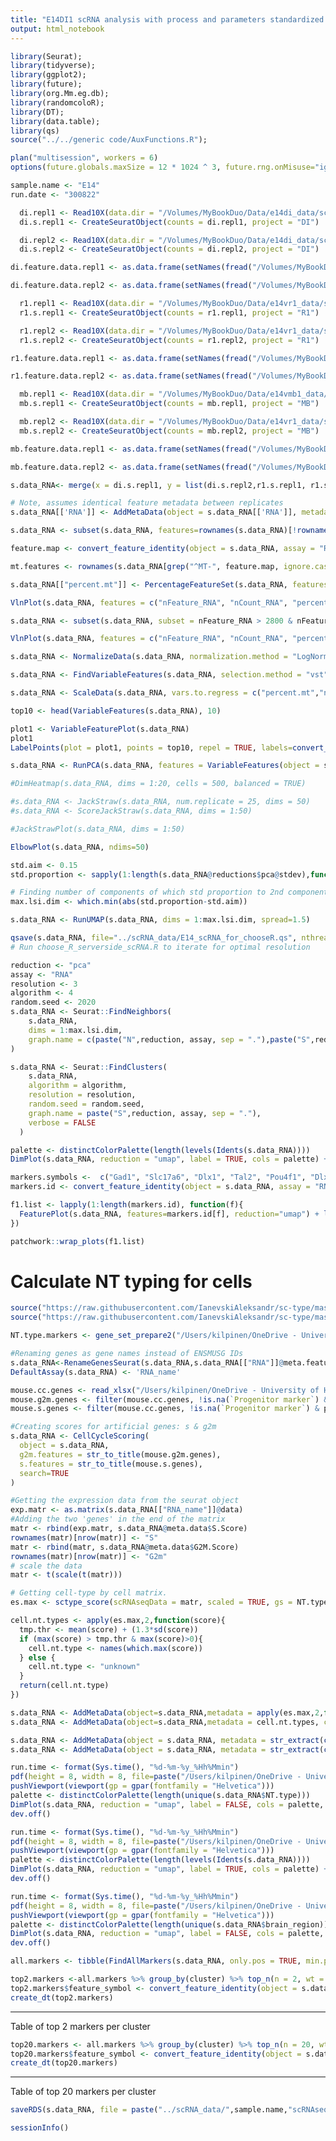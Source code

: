 ```yaml
---
title: "E14DI1 scRNA analysis with process and parameters standardized with rV2 project"
output: html_notebook
---
```


```r
library(Seurat);
library(tidyverse);
library(ggplot2);
library(future);
library(org.Mm.eg.db);
library(randomcoloR);
library(DT);
library(data.table);
library(qs)
source("../../generic code/AuxFunctions.R");
```

```r
plan("multisession", workers = 6)
options(future.globals.maxSize = 12 * 1024 ^ 3, future.rng.onMisuse="ignore")
```

```r
sample.name <- "E14"
run.date <- "300822"
```

```r
  di.repl1 <- Read10X(data.dir = "/Volumes/MyBookDuo/Data/e14di_data/scRNA/E14_DI_1_RNA/outs/filtered_feature_bc_matrix/", gene.column = 1)
  di.s.repl1 <- CreateSeuratObject(counts = di.repl1, project = "DI")

  di.repl2 <- Read10X(data.dir = "/Volumes/MyBookDuo/Data/e14di_data/scRNA/E14_DI_2_RNA/outs/filtered_feature_bc_matrix/", gene.column = 1)
  di.s.repl2 <- CreateSeuratObject(counts = di.repl2, project = "DI")
```

```r
di.feature.data.repl1 <- as.data.frame(setNames(fread("/Volumes/MyBookDuo/Data/e14di_data/scRNA/E14_DI_1_RNA/outs/filtered_feature_bc_matrix/features.tsv.gz", header=FALSE), c("ensg_id","gene_name","exp_type")))

di.feature.data.repl2 <- as.data.frame(setNames(fread("/Volumes/MyBookDuo/Data/e14di_data/scRNA/E14_DI_2_RNA/outs/filtered_feature_bc_matrix/features.tsv.gz", header=FALSE), c("ensg_id","gene_name","exp_type")))
```

```r
  r1.repl1 <- Read10X(data.dir = "/Volumes/MyBookDuo/Data/e14vr1_data/scRNA/E14vR1_1_RNA/outs/filtered_feature_bc_matrix/", gene.column = 1)
  r1.s.repl1 <- CreateSeuratObject(counts = r1.repl1, project = "R1")

  r1.repl2 <- Read10X(data.dir = "/Volumes/MyBookDuo/Data/e14vr1_data/scRNA/E14vR1_2_RNA/outs/filtered_feature_bc_matrix/", gene.column = 1)
  r1.s.repl2 <- CreateSeuratObject(counts = r1.repl2, project = "R1")
```

```r
r1.feature.data.repl1 <- as.data.frame(setNames(fread("/Volumes/MyBookDuo/Data/e14vr1_data/scRNA/E14vR1_1_RNA/outs/filtered_feature_bc_matrix/features.tsv.gz", header=FALSE), c("ensg_id","gene_name","exp_type")))

r1.feature.data.repl2 <- as.data.frame(setNames(fread("/Volumes/MyBookDuo/Data/e14vr1_data/scRNA/E14vR1_2_RNA/outs/filtered_feature_bc_matrix/features.tsv.gz", header=FALSE), c("ensg_id","gene_name","exp_type")))
```

```r
  mb.repl1 <- Read10X(data.dir = "/Volumes/MyBookDuo/Data/e14vmb1_data/scRNA/E14VMB_1_RNA/outs/filtered_feature_bc_matrix/", gene.column = 1)
  mb.s.repl1 <- CreateSeuratObject(counts = mb.repl1, project = "MB")

  mb.repl2 <- Read10X(data.dir = "/Volumes/MyBookDuo/Data/e14vr1_data/scRNA/E14vR1_2_RNA/outs/filtered_feature_bc_matrix/", gene.column = 1)
  mb.s.repl2 <- CreateSeuratObject(counts = mb.repl2, project = "MB")
```

```r
mb.feature.data.repl1 <- as.data.frame(setNames(fread("/Volumes/MyBookDuo/Data/e14vmb1_data/scRNA/E14VMB_1_RNA/outs/filtered_feature_bc_matrix/features.tsv.gz", header=FALSE), c("ensg_id","gene_name","exp_type")))

mb.feature.data.repl2 <- as.data.frame(setNames(fread("/Volumes/MyBookDuo/Data/e14vmb1_data/scRNA/E14VMB_2_RNA/outs/filtered_feature_bc_matrix/features.tsv.gz", header=FALSE), c("ensg_id","gene_name","exp_type")))
```

```r
s.data_RNA<- merge(x = di.s.repl1, y = list(di.s.repl2,r1.s.repl1, r1.s.repl2, mb.s.repl1, mb.s.repl2), add.cell.ids = c( "di.repl1", "di.repl2", "r1.repl1", "r1.repl2", "mb.repl1", "mb.repl2"), project = "e14.rna.data")
```

```r
# Note, assumes identical feature metadata between replicates
s.data_RNA[['RNA']] <- AddMetaData(object = s.data_RNA[['RNA']], metadata = di.feature.data.repl1[,2], col.name="feature_symbol")
```

```r
s.data_RNA <- subset(s.data_RNA, features=rownames(s.data_RNA)[!rownames(s.data_RNA)=="TDTOMATOG"])
```

```r
feature.map <- convert_feature_identity(object = s.data_RNA, assay = "RNA", features = rownames(s.data_RNA), feature.format = "ens")

mt.features <- rownames(s.data_RNA[grep("^MT-", feature.map, ignore.case = T)])

s.data_RNA[["percent.mt"]] <- PercentageFeatureSet(s.data_RNA, features = mt.features)
```

```r
VlnPlot(s.data_RNA, features = c("nFeature_RNA", "nCount_RNA", "percent.mt"), ncol = 3)
```

```r
s.data_RNA <- subset(s.data_RNA, subset = nFeature_RNA > 2800 & nFeature_RNA < 5800 & percent.mt < 15)
```

```r
VlnPlot(s.data_RNA, features = c("nFeature_RNA", "nCount_RNA", "percent.mt"), ncol = 3)
```

```r
s.data_RNA <- NormalizeData(s.data_RNA, normalization.method = "LogNormalize", scale.factor = 10000)
```

```r
s.data_RNA <- FindVariableFeatures(s.data_RNA, selection.method = "vst", nfeatures = 3000)
```

```r
s.data_RNA <- ScaleData(s.data_RNA, vars.to.regress = c("percent.mt","nFeature_RNA","nCount_RNA"))
```

```r
top10 <- head(VariableFeatures(s.data_RNA), 10)
```

```r
plot1 <- VariableFeaturePlot(s.data_RNA)
plot1
LabelPoints(plot = plot1, points = top10, repel = TRUE, labels=convert_feature_identity(object = s.data_RNA, assay = "RNA", features = top10, feature.format = "ens"))
```


```r
s.data_RNA <- RunPCA(s.data_RNA, features = VariableFeatures(object = s.data_RNA))
```

```r
#DimHeatmap(s.data_RNA, dims = 1:20, cells = 500, balanced = TRUE)
```

```r
#s.data_RNA <- JackStraw(s.data_RNA, num.replicate = 25, dims = 50)
#s.data_RNA <- ScoreJackStraw(s.data_RNA, dims = 1:50)
```

```r
#JackStrawPlot(s.data_RNA, dims = 1:50)
```

```r
ElbowPlot(s.data_RNA, ndims=50)
```

```r
std.aim <- 0.15
std.proportion <- sapply(1:length(s.data_RNA@reductions$pca@stdev),function(x){s.data_RNA@reductions$pca@stdev[x]/s.data_RNA@reductions$pca@stdev[2]})

# Finding number of components of which std proportion to 2nd component is closest to std.aim
max.lsi.dim <- which.min(abs(std.proportion-std.aim))
```

```r
s.data_RNA <- RunUMAP(s.data_RNA, dims = 1:max.lsi.dim, spread=1.5)
```

```r
qsave(s.data_RNA, file="../scRNA_data/E14_scRNA_for_chooseR.qs", nthreads = 6)
# Run choose_R_serverside_scRNA.R to iterate for optimal resolution
```


```r
reduction <- "pca"
assay <- "RNA"
resolution <- 3
algorithm <- 4
random.seed <- 2020
s.data_RNA <- Seurat::FindNeighbors(
    s.data_RNA,
    dims = 1:max.lsi.dim,
    graph.name = c(paste("N",reduction, assay, sep = "."),paste("S",reduction, assay, sep = "."))
)

s.data_RNA <- Seurat::FindClusters(
    s.data_RNA,
	algorithm = algorithm,
    resolution = resolution,
	random.seed = random.seed,
    graph.name = paste("S",reduction, assay, sep = "."),
    verbose = FALSE
  )

```



```r
palette <- distinctColorPalette(length(levels(Idents(s.data_RNA))))
DimPlot(s.data_RNA, reduction = "umap", label = TRUE, cols = palette) + coord_fixed()
```

```r
markers.symbols <-  c("Gad1", "Slc17a6", "Dlx1", "Tal2", "Pou4f1", "Dlx2","Ascl1","Nkx2-2", "Sst")
markers.id <- convert_feature_identity(object = s.data_RNA, assay = "RNA", features = markers.symbols, feature.format = "symbol")

f1.list <- lapply(1:length(markers.id), function(f){
  FeaturePlot(s.data_RNA, features=markers.id[f], reduction="umap") + labs(title=markers.symbols[f])
})

patchwork::wrap_plots(f1.list)
```


# Calculate NT typing for cells

```r
source("https://raw.githubusercontent.com/IanevskiAleksandr/sc-type/master/R/gene_sets_prepare.R")
source("https://raw.githubusercontent.com/IanevskiAleksandr/sc-type/master/R/sctype_score_.R")

NT.type.markers <- gene_set_prepare2("/Users/kilpinen/OneDrive - University of Helsinki/Neuronal Feature Space/onlyNT_markers311022.xlsx", "Brain")

#Renaming genes as gene names instead of ENSMUSG IDs
s.data_RNA<-RenameGenesSeurat(s.data_RNA,s.data_RNA[["RNA"]]@meta.features[,1])
DefaultAssay(s.data_RNA) <- 'RNA_name'

mouse.cc.genes <- read_xlsx("/Users/kilpinen/OneDrive - University of Helsinki/Neuronal Feature Space/CellCycle/Mouse_S_and_G2m_genes_KA.xlsx", sheet = "Sheet2")
mouse.g2m.genes <- filter(mouse.cc.genes, !is.na(`Progenitor marker`) & phase=="G2m") %>% pull(gene_name)
mouse.s.genes <- filter(mouse.cc.genes, !is.na(`Progenitor marker`) & phase=="S") %>% pull(gene_name)

#Creating scores for artificial genes: s & g2m 
s.data_RNA <- CellCycleScoring(
  object = s.data_RNA,
  g2m.features = str_to_title(mouse.g2m.genes),
  s.features = str_to_title(mouse.s.genes),
  search=TRUE
)

#Getting the expression data from the seurat object
exp.matr <- as.matrix(s.data_RNA[["RNA_name"]]@data)
#Adding the two 'genes' in the end of the matrix
matr <- rbind(exp.matr, s.data_RNA@meta.data$S.Score)
rownames(matr)[nrow(matr)] <- "S"
matr <- rbind(matr, s.data_RNA@meta.data$G2M.Score)
rownames(matr)[nrow(matr)] <- "G2m"
# scale the data 
matr <- t(scale(t(matr)))
```

```r
# Getting cell-type by cell matrix.
es.max <- sctype_score(scRNAseqData = matr, scaled = TRUE, gs = NT.type.markers$gs_positive, gs2 = NT.type.markers$gs_negative)

cell.nt.types <- apply(es.max,2,function(score){
  tmp.thr <- mean(score) + (1.3*sd(score))
  if (max(score) > tmp.thr & max(score)>0){
    cell.nt.type <- names(which.max(score))
  } else {
    cell.nt.type <- "unknown"
  }
  return(cell.nt.type)
})

s.data_RNA <- AddMetaData(object=s.data_RNA,metadata = apply(es.max,2,function(x){names(which.max(x))}), col.name = "NT.type.max")
s.data_RNA <- AddMetaData(object=s.data_RNA,metadata = cell.nt.types, col.name = "NT.type")
```

```r
s.data_RNA <- AddMetaData(object = s.data_RNA, metadata = str_extract(colnames(s.data_RNA), pattern = "[a-z]{2}_\\d{1}|[r1]{2}_\\d{1}"), col.name = "brain_region.replicate")
s.data_RNA <- AddMetaData(object = s.data_RNA, metadata = str_extract(colnames(s.data_RNA), pattern = "[a-z]{2}|[r1]{2}"), col.name = "brain_region")
```

```r
run.time <- format(Sys.time(), "%d-%m-%y_%Hh%Mmin")
pdf(height = 8, width = 8, file=paste("/Users/kilpinen/OneDrive - University of Helsinki/Neuronal Feature Space/Figures/plots for figures/scRNA_NT_type_UMAP_",run.time,".pdf",sep=""))
pushViewport(viewport(gp = gpar(fontfamily = "Helvetica")))
palette <- distinctColorPalette(length(unique(s.data_RNA$NT.type)))
DimPlot(s.data_RNA, reduction = "umap", label = FALSE, cols = palette, group.by = "NT.type") + coord_fixed() + ggtitle("")
dev.off()
```

```r
run.time <- format(Sys.time(), "%d-%m-%y_%Hh%Mmin")
pdf(height = 8, width = 8, file=paste("/Users/kilpinen/OneDrive - University of Helsinki/Neuronal Feature Space/Figures/plots for figures/scRNA_UMAP_",run.time,".pdf",sep=""))
pushViewport(viewport(gp = gpar(fontfamily = "Helvetica")))
palette <- distinctColorPalette(length(levels(Idents(s.data_RNA))))
DimPlot(s.data_RNA, reduction = "umap", label = TRUE, cols = palette) + coord_fixed() + ggtitle("") + NoLegend()
dev.off()
```

```r
run.time <- format(Sys.time(), "%d-%m-%y_%Hh%Mmin")
pdf(height = 8, width = 8, file=paste("/Users/kilpinen/OneDrive - University of Helsinki/Neuronal Feature Space/Figures/plots for figures/scRNA_UMAP_brain_region_",run.time,".pdf",sep=""))
pushViewport(viewport(gp = gpar(fontfamily = "Helvetica")))
palette <- distinctColorPalette(length(unique(s.data_RNA$brain_region)))
DimPlot(s.data_RNA, reduction = "umap", label = FALSE, cols = palette, group.by = "brain_region") + coord_fixed() + ggtitle("")
dev.off()
```

```r
all.markers <- tibble(FindAllMarkers(s.data_RNA, only.pos = TRUE, min.pct = 0.25, logfc.threshold = 0.25))
```

```r
top2.markers <-all.markers %>% group_by(cluster) %>% top_n(n = 2, wt = avg_log2FC)
top2.markers$feature_symbol <- convert_feature_identity(object = s.data_RNA, assay = "RNA", features = pull(top2.markers, gene), feature.format = "ens")
create_dt(top2.markers)
```

---

Table of top 2 markers per cluster

```r
top20.markers <- all.markers %>% group_by(cluster) %>% top_n(n = 20, wt = avg_log2FC)
top20.markers$feature_symbol <- convert_feature_identity(object = s.data_RNA, assay = "RNA", features = pull(top20.markers, gene), feature.format = "ens")
create_dt(top20.markers)
```

---

Table of top 20 markers per cluster

```r
saveRDS(s.data_RNA, file = paste("../scRNA_data/",sample.name,"scRNAseq.",run.date,".Rds", sep=""))
```


```r
sessionInfo()
```
